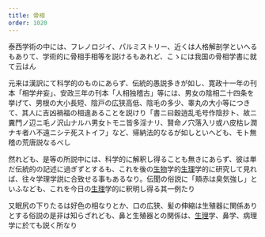 ```yaml
---
title: 骨相
order: 1020
---
```


泰西学術の中には、フレノロジイ、パルミストリー、近くは人格解剖学といへるもありて、学術的に骨相手相等を説けるもあれど、こゝには我国の骨相学書に就て云はん


元来は漢訳にて科学的のものにあらず、伝統的愚説多きが如し、寛政十一年の刊本「相学弁妄」、安政三年の刊本「人相独稽古」等には、男女の陰相二十四条を挙げて、男根の大小長短、陰戸の広狭高低、陰毛の多少、睾丸の大小等につきて、其人に吉凶禍福の相違あることを説けり「書ニ曰穀逍乱毛号作陰抄ト、故ニ糞門ノ辺ニ毛ノ沢山ナルハ男女トモニ皆多淫ナリ、賢命ノ穴落入リ或ハ皮枯レ潤ナキ者ハ不遠ニシテ死ストイフ」など、帰納法的なるが如しといへども、モト無稽の荒唐説なるべし


然れども、是等の所説中には、科学的に解釈し得ることも無きにあらず、彼は単だ伝統的の記述に過ぎずとするも、これを後の[生物](/main/24-biology/)学的[生理](/main/42-physiology/)学的に研究して見れば、往々学理学説に合致せる事もあるなり。伝聞の俗説に「頬赤は臭気強し」といふなども、これを今日の[生理](/main/42-physiology/)学的に釈明し得る其一例たり

又眠尻の下りたるは好色の相なりとか、口の広狭、髪の伸縮は生殖器に関係ありとする俗説の是非は知らざれども、鼻と生殖器との関係は、[生理](/main/42-physiology/)学、鼻学、病理学に於ても説く所なり
